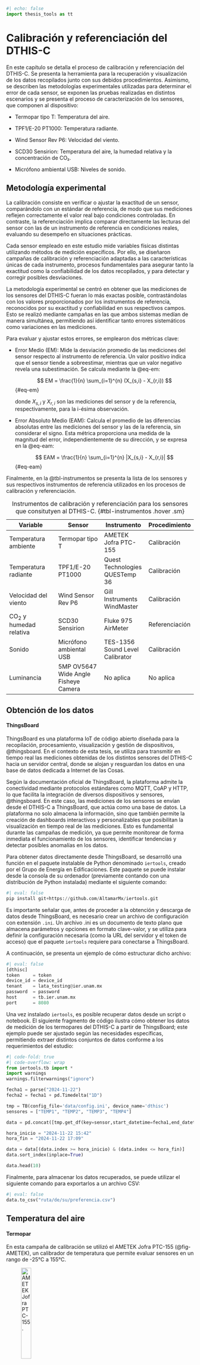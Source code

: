 ```python
#| echo: false
import thesis_tools as tt
```

# Calibración y referenciación del DTHIS-C {#cap-calibracion}

En este capítulo se detalla el proceso de calibración y referenciación del DTHIS-C. Se presenta la herramienta para la recuperación y visualización de los datos recopilados junto con sus debidos procedimientos. Asimismo, se describen las metodologías experimentales utilizadas para determinar el error de cada sensor, se exponen las pruebas realizadas en distintos escenarios y se presenta el proceso de caracterización de los sensores, que componen al dispositivo:

- Termopar tipo T: Temperatura del aire.

- TPF1/E-20 PT1000: Temperatura radiante.

- Wind Sensor Rev P6: Velocidad del viento.

- SCD30 Sensirion: Temperatura del aire, la humedad relativa y la concentración de CO₂.

- Micrófono ambiental USB: Niveles de sonido.

## Metodología experimental {#sec-metodologia}

La calibración consiste en verificar o ajustar la exactitud de un sensor, comparándolo con un estándar de referencia, de modo que sus mediciones reflejen correctamente el valor real bajo condiciones controladas. En contraste, la referenciación implica comparar directamente las lecturas del sensor con las de un instrumento de referencia en condiciones reales, evaluando su desempeño en situaciones prácticas.

Cada sensor empleado en este estudio mide variables físicas distintas utilizando métodos de medición específicos. Por ello, se diseñaron campañas de calibración y referenciación adaptadas a las características únicas de cada instrumento, procesos fundamentales para asegurar tanto la exactitud como la confiabilidad de los datos recopilados, y para detectar y corregir posibles desviaciones.

La metodología experimental se centró en obtener que las mediciones de los sensores del DTHIS-C fueran lo más exactas posible, contrastándolas con los valores proporcionados por los instrumentos de referencia, reconocidos por su exactitud y confiabilidad en sus respectivos campos. Esto se realizó mediante campañas en las que ambos sistemas medían de manera simultánea, permitiendo así identificar tanto errores sistemáticos como variaciones en las mediciones.

Para evaluar y ajustar estos errores, se emplearon dos métricas clave:

- Error Medio (EM): Mide la desviación promedio de las mediciones del sensor respecto al instrumento de referencia. Un valor positivo indica que el sensor tiende a sobreestimar, mientras que un valor negativo revela una subestimación. Se calcula mediante la @eq-em:

    $$
    EM = \frac{1}{n} \sum_{i=1}^{n} (X_{s,i} - X_{r,i})
    $$ {#eq-em}

    donde $X_{s,i}$ y  $X_{r,i}$ son las mediciones del sensor y de la referencia, respectivamente, para la i-ésima observación.

- Error Absoluto Medio (EAM): Calcula el promedio de las diferencias absolutas entre las mediciones del sensor y las de la referencia, sin considerar el signo. Esta métrica proporciona una medida de la magnitud del error, independientemente de su dirección, y se expresa en la @eq-eam:

    $$
    EAM = \frac{1}{n} \sum_{i=1}^{n} |X_{s,i} - X_{r,i}|
    $$ {#eq-eam}

Finalmente, en la @tbl-instrumentos se presenta la lista de los sensores y sus respectivos instrumentos de referencia utilizados en los procesos de calibración y referenciación.

| **Variable**                          | **Sensor**                            | **Instrumento**                 | **Procedimiento**     |
|---------------------------------------|---------------------------------------|---------------------------------|-----------------------|
| Temperatura ambiente                  | Termopar tipo T                       | AMETEK Jofra PTC-155            | Calibración           |
| Temperatura radiante                  | TPF1/E-20 PT1000                      | Quest Technologies QUESTemp 36  | Calibración           |
| Velocidad del viento                  | Wind Sensor Rev P6                    | Gill Instruments WindMaster     | Calibración           |
| CO<sub>2</sub> y humedad relativa     | SCD30 Sensirion                       | Fluke 975 AirMeter              | Referenciación        |
| Sonido                                | Micrófono ambiental USB               | TES-1356 Sound Level Calibrator | Calibración           |
| Luminancia                            | 5MP OV5647 Wide Angle Fisheye Camera  | No aplica                       | No aplica             |
: Instrumentos de calibración y referenciación para los sensores que consitutyen al DTHIS-C. {#tbl-instrumentos .hover .sm}

## Obtención de los datos {#sec-obtencion}

#### ThingsBoard

ThingsBoard es una plataforma IoT de código abierto diseñada para la recopilación, procesamiento, visualización y gestión de dispositivos, @thingsboard. En el contexto de esta tesis, se utiliza para transmitir en tiempo real las mediciones obtenidas de los distintos sensores del DTHIS-C hacia un servidor central, donde se alojan y resguardan los datos en una base de datos dedicada a Internet de las Cosas.

Según la documentación oficial de ThingsBoard, la plataforma admite la conectividad mediante protocolos estándares como MQTT, CoAP y HTTP, lo que facilita la integración de diversos dispositivos y sensores, @thingsboard. En este caso, las mediciones de los sensores se envían desde el DTHIS-C a ThingsBoard, que actúa como una base de datos. La plataforma no solo almacena la información, sino que también permite la creación de dashboards interactivos y personalizables que posibilitan la visualización en tiempo real de las mediciones. Esto es fundamental durante las campañas de medición, ya que permite monitorear de forma inmediata el funcionamiento de los sensores, identificar tendencias y detectar posibles anomalías en los datos.

Para obtener datos directamente desde ThingsBoard, se desarrolló una función en el paquete instalable de Python denominado `iertools`, creado por el Grupo de Energía en Edificaciones. Este paquete se puede instalar desde la consola de su ordenador (previamente contando con una distribución de Python instalada) mediante el siguiente comando:
```python
#| eval: false
pip install git+https://github.com/AltamarMx/iertools.git
```

Es importante señalar que, antes de proceder a la obtención y descarga de datos desde ThingsBoard, es necesario crear un archivo de configuración con extensión `.ini`. Un archivo .ini es un documento de texto plano que almacena parámetros y opciones en formato clave-valor, y se utiliza para definir la configuración necesaria (como la URL del servidor y el token de acceso) que el paquete `iertools` requiere para conectarse a ThingsBoard.

A continuación, se presenta un ejemplo de cómo estructurar dicho archivo:
```python
#| eval: false
[dthisc]
token     = token
device_id = device_id
tenant    = lata_testing@ier.unam.mx
password  = password
host      = tb.ier.unam.mx
port      = 8080 
```

Una vez instalado `iertools`, es posible recuperar datos desde un script o notebook. El siguiente fragmento de código ilustra cómo obtener los datos de medición de los termopares del DTHIS-C a partir de ThingsBoard; este ejemplo puede ser ajustado según las necesidades específicas, permitiendo extraer distintos conjuntos de datos conforme a los requerimientos del estudio:
```python
#| code-fold: true
#| code-overflow: wrap
from iertools.tb import *
import warnings
warnings.filterwarnings("ignore")

fecha1 = parse("2024-11-22") 
fecha2 = fecha1 + pd.Timedelta("1D")

tmp = TB(config_file='data/config.ini', device_name='dthisc')
sensores = ["TEMP1", "TEMP2", "TEMP3", "TEMP4"]

data = pd.concat([tmp.get_df(key=sensor,start_datetime=fecha1,end_datetime=fecha2) for sensor in sensores],axis=1)

hora_inicio = "2024-11-22 15:42"
hora_fin = "2024-11-22 17:09"

data = data[(data.index >= hora_inicio) & (data.index <= hora_fin)]
data.sort_index(inplace=True)

data.head(10)
```

Finalmente, para almacenar los datos recuperados, se puede utilizar el siguiente comando para exportarlos a un archivo CSV:
```python
#| eval: false
data.to_csv("ruta/de/su/preferencia.csv")
```

## Temperatura del aire {#sec-taire-b}

#### Termopar

En esta campaña de calibración se utilizó el AMETEK Jofra PTC-155 (@fig-AMETEK), un calibrador de temperatura que permite evaluar sensores en un rango de -25°C a 155°C. 

![AMETEK Jofra PTC-155.](/images/ametek.jpg){.lightbox #fig-AMETEK width="25%"}

El instrumento mencionado se utilizó junto a cuatro termopares tipo T, estableciendo cinco puntos de referencia de temperatura en el intervalo de 10°C a 50°C.

Para cada punto de calibración, se esperó aproximadamente 5 minutos para que el calibrador alcanzara y estabilizara la temperatura deseada. Una vez estabilizada, se registraron los datos durante 10 minutos antes de proceder al siguiente punto. Los resultados obtenidos en esta campaña se pueden observar en la @fig-termopares.

```python
#| echo: false
#| label: fig-termopares
#| fig-cap: "Rangos de temperatura utilizados para la calibración de los termopares."
tt.scatter_plot('data/temp.parquet',
                columns=['TEMP1', 'TEMP2', 'TEMP3', 'TEMP4'],
                x_label='Tiempo',
                y_label='Temperatura (°C)',
                legend_labels=['Termopar 1', 'Termopar 2', 'Termopar 3', 'Termopar 4'])
```

Para la calibración de los termopares, se utilizó Python junto con la librería `scikit-learn`, una herramienta utilizada para el análisis y modelado de datos. En particular, se aplicó un ajuste por regresión lineal a los datos obtenidos durante la campaña, utilizando los siguientes rangos de tiempo y sus respectivas temperaturas de referencia (@tbl-temperaturas).

| Temperatura (°C)| Inicio    | Final     |
|-----------------|-----------|-----------|
| 10              | 15:44:01  | 15:52:31  |
| 20              | 16:02:06  | 16:11:52  |
| 30              | 16:20:44  | 16:28:58  |
| 40              | 16:39:23  | 16:49:57  |
| 50              | 16:58:24  | 17:08:25  |
:Temperaturas de referencia y rangos de tiempo. {#tbl-temperaturas .hover .sm}

El ajuste por regresión lineal es una técnica estadística utilizada para modelar la relación entre una variable dependiente y una o más variables independientes. En este caso, la variable dependiente es la temperatura de referencia ($T_{ref}$), mientras que las variables independientes corresponden a las lecturas obtenidas por cada termopar. El modelo lineal (@eq-lineal) se expresa de la forma:

$$
T_{ref} = m \cdot T_{sensor} + b
$${#eq-lineal}

donde $m$ es la pendiente y $b$ es la ordenada al origen. La regresión lineal permite minimizar el error entre las mediciones del sensor y los valores de referencia, obteniendo ecuaciones de calibración (@eq-cal-termopares) que corrigen las lecturas de cada termopar.

$$
\begin{align}
T_{ref} &= 1.0450 \cdot TEMP1 - 2.4327 \\
T_{ref} &= 1.0602 \cdot TEMP2 - 2.8632 \\
T_{ref} &= 1.0814 \cdot TEMP3 - 4.4316 \\
T_{ref} &= 1.0554 \cdot TEMP4 - 3.9348
\end{align}
$${#eq-cal-termopares}

Al aplicar estas ecuaciones a los datos obtenidos en la campaña, se obtienen los valores corregidos de temperatura para cada termopar. Los resultados de la calibración pueden observarse en la @fig-ctermopares.

```python
#| echo: false
#| label: fig-ctermopares
#| fig-cap: "Resultados de las mediciones de temperatura después de aplicar la regresión lineal."
time_intervals = [('15:44:01', '15:52:31', 10.),
                  ('16:02:06', '16:11:52', 20.),
                  ('16:20:44', '16:28:58', 30.),
                  ('16:39:23', '16:49:57', 40.),
                  ('16:58:24', '17:08:25', 50.)]

columns = ['TEMP1', 'TEMP2', 'TEMP3', 'TEMP4']

titles = ['Termopar 1', 'Termopar 2', 'Termopar 3', 'Termopar 4']

tt.linear_reg_subplots('data/temp.parquet', columns, time_intervals, titles)
```

#### SCD30

Para la campaña de referenciación del SCD30, el instrumento utilizado fue el Fluke 975 AirMeter (@fig-fluke), este es un instrumento portátil de diagnóstico de la calidad del aire interior. Este dispositivo mide simultáneamente temperatura, humedad relativa, dióxido de carbono (CO<sub>2</sub>) y monóxido de carbono (CO).

![Fluke 975 AirMeter.](/images/fluke.png){.lightbox #fig-fluke width="15%"}

La campaña consistió en realizar mediciones simultáneas del Fluke 975 AirMeter y del SCD30 durante un período total de 7 horas y 45 minutos, registrando una muestra cada minuto. Para minimizar posibles interferencias, ambos dispositivos se ubicaron lo más próximos posible y se instalaron en una zona aislada del espacio interior donde se llevo a cabo la prueba, de modo que la presencia humana no afectara los resultados. Los datos obtenidos se muestran en la @fig-scd30-t.

```python
#| echo: false
#| label: fig-scd30-t
#| fig-cap: "Comparación de las mediciones de temperatura del Fluke y el SCD30 durante su campaña de referenciación."
tt.scatter_plot('data/scd30.parquet',
                columns=['T', 'T_F'],
                traces_colors=['#EF553B', '#FFA15A'],
                x_label='Tiempo',
                y_label='Temperatura (°C)',
                legend_labels=['SCD30', 'Fluke'])
```

Para esta campaña de referenciación, se compararon directamente los datos de medición obtenidos por el SCD30 y el Fluke 975 AirMeter, dado que el SCD30 se adquiere ya calibrado. Se realizó el cálculo de errores, en particular el error medio y el error medio absoluto, para evaluar la discrepancia entre las mediciones de ambos instrumentos.

La @tbl-scd30-t presenta los resultados de temperatura del aire obtenidos para cada instrumento:

| Variable            | Error medio  | Error medio absoluto |
|---------------------|--------------|----------------------|
| Temperatura         | 0.8853       | 0.8853               |
: Error medio y error medio absoluto para cada variable del SCD30 con respecto al Fluke. {#tbl-scd30-t .hover .sm}

La tabla presenta el error medio y el error medio absoluto en la medición de temperatura del sensor SCD30 en comparación con el Fluke. Se observa que el SCD30 tiende a sobreestimar la temperatura en un promedio de 0.8853 unidades. Sin embargo, esta diferencia es mínima y no representa una desviación significativa, lo que indica que el sensor mantiene una buena exactitud en sus mediciones. La similitud entre el error medio y el error medio absoluto sugiere que las desviaciones no presentan grandes variaciones y se distribuyen de manera uniforme..

La correlación entre las mediciones de ambos instrumentos se visualiza en la @fig-cscd30-t, lo que respalda la evaluación de precisión y consistencia. Un coeficiente de correlación elevado indicaría que, a pesar de los errores sistemáticos, la tendencia de las mediciones del SCD30 sigue de cerca la del Fluke.

```python
#| echo: false
#| label: fig-cscd30-t
#| fig-cap: "Correlación de las mediciones de temperatura entre el Fluke y el SCD30."
tt.columns_plot('data/scd30.parquet',
                   x_col='T', 
                   y_col='T_F',
                   x_label='SCD30 (°C)',
                   y_label='Fluke (°C)',
                   trace_color='#FFA15A',
                   legend_name='Temperatura (°C)')
```

## Temperatura radiante {#sec-trad-b}

#### TPF1

Para la medición de la temperatura radiante se empleó el QUESTemp 36 (@fig-quest), un confortímetro diseñado para evaluar el estrés térmico en el ambiente, ya que permite medir la temperatura radiante, la temperatura del aire y la humedad relativa.

![Quest Technologies QUESTemp 36.](/images/quest.jpeg){.lightbox #fig-quest width="30%"}

El experimento consistió en ubicar el QUESTemp 36 dentro de una caja diseñada para limitar la incidencia directa de la radiación solar, lo que minimizó la influencia de la radiación externa y redujo el efecto de la convección forzada del viento, permitiendo así que la medición se centrara en la radiación térmica del entorno inmediato. Paralelamente, se colocó el sensor TPF1 en condiciones similares para garantizar que ambos dispositivos registraran la temperatura con la menor perturbación posible. Se tomaron datos cada minuto durante 23 horas. Los datos obtenidos se pueden observar en la @fig-radiante.

```python
#| echo: false
#| label: fig-radiante
#| fig-cap: "Intervalo de medición del QUESTemp 36 y el TPF1 para su calibración."
tt.scatter_plot('data/trad.parquet',
                columns=['temp', 'globo'],
                x_label='Tiempo',
                y_label='Temperatura (°C)',
                legend_labels=['TPF1', 'QUESTemp 36'])
```

Para la calibración del TPF1/E-20, se aplicó un ajuste por regresión lineal utilizando la librería `scikit-learn` de Python, a partir de los datos de temperatura registrados simultáneamente por el QUESTemp 36 y el sensor TPF1/E-20. Empleando el mismo modelo lineal descrito en la @eq-lineal, se derivó la siguiente ecuación de calibración (@eq-cal-radiante):

$$
T_{ref} = 1.0582 \cdot temp - 1.5553
$${#eq-cal-radiante}

Al aplicar esta ecuación a los datos obtenidos durante la campaña, se calcularon los valores corregidos para el TPF1/E-20. Los resultados de esta calibración se pueden observar en la @fig-cradiante.

```python
#| echo: false
#| label: fig-cradiante
#| fig-cap: "Comparación de las mediciones del QUESTemp 36, el TPF1/E-20 y sus datos tras la calibración."
tt.scatter_plot('data/cal_trad.parquet',
                columns=['temp', 'calibrated', 'globo'],
                x_label='Tiempo',
                y_label='Temperatura (°C)',
                legend_labels=['TPF1/E-20', 'TPF1/E-20 (Calibrado)' ,'QUESTemp 36'])
```

En la tabla @tbl-error-rad se observa que, antes de calibrar, el sensor TPF1/E-20 presentaba un error medio de -0.1124, lo que indica un sesgo sistemático que tendía a subestimar la temperatura en comparación con el QUESTemp 36. Tras la aplicación de la ecuación de calibración, el error medio se reduce drásticamente a 4.8948e-15, un valor prácticamente nulo que evidencia la eliminación casi total del sesgo sistemático. Paralelamente, el error medio absoluto disminuye de 0.1518 a 0.0344, lo que implica una mejora significativa en la (¿precisión o exactitud?) de las mediciones. Estos resultados confirman que el proceso de calibración ha corregido eficazmente tanto el sesgo como la dispersión de los datos, permitiendo obtener mediciones de temperatura de alta fiabilidad y precisión, estrechamente alineadas con los valores de referencia del QUESTemp 36.

| Fase                | Error medio  | Error medio absoluto |
|---------------------|--------------|----------------------|
| Antes de calibrar   | -0.1124      | 0.1518               |
| Después de calibrar | 4.8948e-15   | 0.0344               |
: Error medio y error medio absoluto antes y después de la calibración. {#tbl-error-rad .hover .sm}

## Velocidad del viento {#sec-viento-b}

#### Wind Sensor

El WindMaster de Gill Instruments (@fig-wind) es un anemómetro ultrasónico de alta precisión diseñado para medir la velocidad y dirección del viento en tres direcciones (u, v, w). En esta campaña se utilizó como instrumento de referencia para la calibración del Wind Sensor.

![Gill Instruments WindMaster.](/images/windmaster.jpg){.lightbox #fig-wind width="35%"}

La campaña de calibración tuvo una duración de 1 hora, durante la cual se capturaron datos a una frecuencia de 1 Hz. Aprovechando las dimensiones del WindSensor (2230 x 680 mm), se posicionó estratégicamente en la parte superior central del WindMaster, previa verificación de que su presencia no interfiriera con las mediciones del anemómetro. En un entorno abierto, el WindSensor registró datos de voltaje, los cuales se utilizaron junto con los datos de velocidad del viento obtenidos del WindMaster para desarrollar una ecuación de calibración que permitiera convertir el voltaje medido a m/s. Los resultados de la campaña se pueden visualizar en la @fig-viento.

```python
#| echo: false
#| label: fig-viento
#| fig-cap: "Comparación de la velocidad del viento registrada por el WindMaster y el voltaje del Wind Sensor para su calibración."
tt.scatter_plot('data/ws.parquet',
                columns=['ws', 'voltage'],
                traces_colors=['#19D3F3', '#FF6692'],
                x_label='Tiempo',
                y_label='Voltaje (V)<br>Velocidad de viento (m/s)',
                legend_labels=['WindMaster', 'Wind Sensor'])
```

Durante la calibración del Wind Sensor se siguió la metodología proporcionada por el fabricante @windsensor en su blog oficial. Según esta fuente, la relación entre la velocidad del viento (WS), el voltaje corregido y la temperatura sigue una ley de potencia descrita por la siguiente ecuación (@eq-potencia):

$$
WS = a \cdot \text{voltaje}^b \cdot \text{temp}^c
$${#eq-potencia}

Adicionalmente, se identificó un error sistemático en las lecturas de voltaje: en condiciones de viento nulo (0 m/s), el Wind Sensor registraba un desfase de 1.1621 V. Este error se corrigió restando 1.1621 V a cada medición, de modo que el voltaje empleado en el análisis reflejara únicamente la contribución del viento.

Para facilitar el ajuste mediante técnicas de regresión, se aplicó una transformación logarítmica a ambos lados de la ecuación, lo que permitió convertir el modelo en una forma lineal (@eq-potencia-ln):

$$
\ln(WS) = \ln(a) + b \cdot \ln(\text{voltaje}) + c \cdot \ln(\text{temp})
$${#eq-potencia-ln}

Esta transformación es crucial, ya que permite emplear técnicas de regresión lineal para estimar los parámetros $ln(a)$, $b$ y $c$ a partir de los datos experimentales. Una vez obtenidos, se recupera el parámetro $a$ mediante la función exponencial $(a = exp(ln(a)))$ y se formula la ecuación de calibración en su forma original. En este dominio lineal, se utilizó la librería `scikit-learn` de Python para estimar los parámetros del modelo.

Adicionalmente, se identificó un error sistemático en las lecturas de voltaje: en condiciones de viento nulo (0 m/s), el Wind Sensor registraba un desfase de 1.1621 V. Este error se corrigió restando 1.1621 V a cada medición, de modo que el voltaje empleado en el análisis reflejara únicamente la contribución del viento.

Para el caso elegido, correspondiente a un remuestreo de 10 segundos, el proceso de regresión lineal en el dominio logarítmico produjo la siguiente ecuación de calibración (@eq-cal-viento):

$$
WS = 26.3431 \cdot \text{voltage}^{1.4273} \cdot \text{temp}^{-0.7631}
$${#eq-cal-viento}

Esta ecuación se emplea para convertir las mediciones de voltaje (tras aplicar la corrección) y de temperatura en valores precisos de velocidad del viento (m/s).

El coeficiente de correlación obtenido tras aplicar el modelo es un indicador de la calidad del ajuste. Valores de correlación cercanos a 1 implican una excelente concordancia entre las mediciones del Wind Sensor (tras la calibración) y las obtenidas con el WindMaster, lo que confirma que el modelo captura de manera adecuada la variabilidad de los datos. En la @tbl-corr-viento se resumen los coeficientes de correlación para los diferentes intervalos de remuestreo.

| Remuestreo   | Coeficiente de correlación |
|--------------|----------------------------|
| 3 segundos   | 0.7622                     |
| 5 segundos   | 0.8079                     |
| 10 segundos  | 0.8637                     |
: Coeficientes de correlación para los distinto remuestreos. {#tbl-corr-viento .hover .sm}

El aumento progresivo en el coeficiente de correlación, alcanzando 0.8637 para un remuestreo de 10 segundos, indica que el modelo de calibración y la corrección del desfase mejoran significativamente la consistencia de las mediciones del Wind Sensor con respecto al WindMaster. Estos hallazgos validan la eficacia del procedimiento de calibración y pueden observarse en la @fig-cviento.

```python
#| echo: false
#| label: fig-cviento
#| fig-cap: "Comparación de las mediciones de velocidad del viento registradas por el WindMaster y el Wind Sensor tras su calibración."
tt.scatter_plot('data/cal_ws.parquet',
                columns=['ws', '10s'],
                traces_colors=['#19D3F3', '#FF6692'],
                x_label='Tiempo',
                y_label='Velocidad de viento (m/s)',
                legend_labels=['WindMaster', 'Wind Sensor'])
```

## Humedad relativa y CO<sub>2</sub> {#sec-hrco-b}

#### SCD30

Al igual que en el caso de la temperatura del aire, el SCD30 se utilizó para obtener mediciones de humedad relativa y concentraciones de CO<sub>2</sub>, empleándose nuevamente el Fluke 975 AirMeter (@fig-fluke) como instrumento de referencia. La recolección de datos se realizó durante la misma campaña, por lo que las condiciones ambientales y los procedimientos fueron idénticos a las descritas en la @sec-taire-b. Los resultados obtenidos se muestran en la @fig-scd30.

```python
#| echo: false
#| label: fig-scd30
#| fig-cap: "Comparación de las mediciones de humedad relativa y CO<sub>2</sub> del Fluke y el SCD30 durante su campaña de referenciación."
subplot_configs = [
    {
        'columns': ['HR', 'HR_F'],
        'traces_colors': ['#636EFA', '#AB63FA'],
        'x_label': 'Tiempo',
        'y_label': 'Humedad relativa (%)',
        'legend_labels': ['SCD30', 'Fluke']
    },
    {
        'columns': ['CO2', 'CO2_F'],
        'traces_colors': ['#00CC96', '#19D3F3'],
        'x_label': 'Tiempo',
        'y_label': 'Concentración de CO<sub>2</sub> (ppm)',
        'legend_labels': ['SCD30', 'Fluke']
    }
]
    
tt.scatter_subplots('data/scd30.parquet', subplot_configs)
```

Se obtuvieron el Error Medio (EM) y el Error Absoluto Medio (EAM) para evaluar la discrepancia entre las mediciones del SCD30 y el Fluke. La tabla @tbl-error-scd30 muestra que, en el caso de la humedad relativa, el SCD30 subestima en promedio 2.1681 unidades respecto al Fluke. En contraste, para la concentración de CO₂ se observa una sobreestimación promedio de 9.6543 unidades. Además, el hecho de que el EAM para el CO<sub>2</sub> sea mayor que el EM indica una mayor dispersión en las mediciones de este parámetro.

| Variable            | Error medio  | Error medio absoluto |
|---------------------|--------------|----------------------|
| Humedad relativa    | -2.1681      | 2.1681               |
| CO<sub>2</sub>      | 9.6543       | 13.1565              |
: Error medio y error medio absoluto para cada la humedad relativa y el CO<sub>2</sub> del SCD30 con respecto al Fluke. {#tbl-error-scd30 .hover .sm}

La correlación entre las mediciones de ambos instrumentos se visualiza en la @fig-cscd30.

```python
#| echo: false
#| label: fig-cscd30
#| fig-cap: "Correlación de las mediciones de humedad relativa y CO<sub>2</sub> entre el Fluke y el SCD30."
subplot_configs = [
    {
        'x_col': 'HR',
        'y_col': 'HR_F',
        'x_label': 'SCD30 (%)',
        'y_label': 'Fluke (%)',
        'trace_color': '#AB63FA',
        'legend_name': 'Humedad relativa'
    },
    {
        'x_col': 'CO2',
        'y_col': 'CO2_F',
        'x_label': 'SCD30 (ppm)',
        'y_label': 'Fluke (ppm)',
        'trace_color': '#19D3F3',
        'legend_name': 'Concentración de CO<sub>2</sub>'
    }
]
    
tt.columns_subplots('data/scd30.parquet', subplot_configs)
```

## Sonido {#sec-sonido-b} 

#### Micrófono 

Pendiente a la documentación de Jorge.

![TES-1356 Sound Level Calibrator.](/images/tes.jpg){.lightbox #fig-tes width="30%"}

## Iluminancia {#sec-ilum-b}

#### Fisheye 

En el caso de la luminancia, no se realizó ningún proceso de calibración o referenciación. Se empleó la cámara Arducam 5MP OV5647 Ultra Wide Angle en conjunto con el software `Radiance`. Se desarrolló un script, descrito en la sección @sec-diseno, que calcula la iluminancia total mediante la integración del mapa de iluminancia (@fig-ilum) generado a partir de las imágenes capturadas. El proceso inicia con la creación de una imagen HDR a partir de la fusión de fotografías tomadas a diferentes exposiciones, lo que permite capturar la mayor cantidad de información posible sobre la intensidad luminosa. Posteriormente, a esta imagen HDR se le aplica una escala de *false color* para identificar los valores de iluminancia en cada punto de la imagen. El cálculo de la integral para el mapa generado facilita la determinación de la iluminancia total del espacio interior en el momento de la captura. Además, el mismo script se encarga de enviar el valor de la iluminancia total a `ThingsBoard`, conforme se detalla en la sección @sec-obtencion.

![Mapa de iluminancia generado con una cámara 5MP OV5647 y el software Radiance.](/images/ilum.jpg){.lightbox #fig-ilum width="70%"}